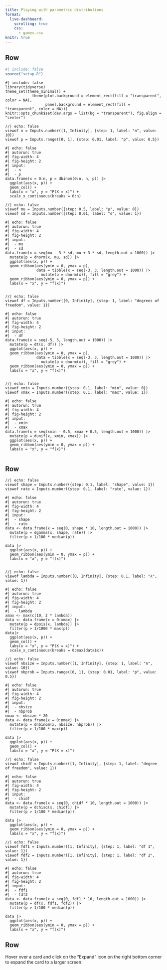 ```yaml
---
title: Playing with parametric distributions
format:
  live-dashboard:
    scrolling: true
    css:
      - games.css
knitr: true
---
```





## Row {height=50% .flow}



::: {.card  title="Binomial distribution"}

```r
#| include: false
source("setup.R")
```


```webr
#| include: false
library(tidyverse)
theme_set(theme_minimal() + 
            theme(plot.background = element_rect(fill = "transparent", color = NA),
                  panel.background = element_rect(fill = "transparent", color = NA)))
knitr::opts_chunk$set(dev.args = list(bg = "transparent"), fig.align = "center")
```

```ojs
//| echo: false
viewof n = Inputs.number([1, Infinity], {step: 1, label: "n", value: 10})
viewof p = Inputs.range([0, 1], {step: 0.01, label: "p", value: 0.5})
```

```webr
#| echo: false
#| autorun: true
#| fig-width: 4
#| fig-height: 2
#| input:
#|  - n
#|  - p
data.frame(x = 0:n, p = dbinom(0:n, n, p)) |> 
  ggplot(aes(x, p)) +
  geom_col() +
  labs(x = "x", y = "P(X = x)") +
  scale_x_continuous(breaks = 0:n)
```


:::


::: {.card  title="Normal distribution -- grey N(0,1)"}

```ojs
//| echo: false
viewof mu = Inputs.number({step: 0.5, label: "μ", value: 0})
viewof sd = Inputs.number({step: 0.01, label: "σ", value: 1})
```

```webr
#| echo: false
#| autorun: true
#| fig-width: 4
#| fig-height: 2
#| input:
#|  - mu
#|  - sd
data.frame(x = seq(mu - 3 * sd, mu + 3 * sd, length.out = 1000)) |>
  mutate(p = dnorm(x, mu, sd)) |>
  ggplot(aes(x, p)) +
  geom_ribbon(aes(ymin = 0, ymax = p),
              data = tibble(x = seq(-3, 3, length.out = 1000)) |> 
                mutate(p = dnorm(x)), fill = "grey") +
  geom_ribbon(aes(ymin = 0, ymax = p)) +
  labs(x = "x", y = "f(x)") 
  
```


:::

::: {.card  title="t distribution -- grey N(0,1)"}

```ojs
//| echo: false
viewof df = Inputs.number([0, Infinity], {step: 1, label: "degrees of freedom", value: 1})
```

```webr
#| echo: false
#| autorun: true
#| fig-width: 4
#| fig-height: 2
#| input:
#|  - df
data.frame(x = seq(-5, 5, length.out = 1000)) |>
  mutate(p = dt(x, df)) |>
  ggplot(aes(x, p)) +
  geom_ribbon(aes(ymin = 0, ymax = p),
              data = tibble(x = seq(-3, 3, length.out = 1000)) |> 
                mutate(p = dnorm(x)), fill = "grey") +
  geom_ribbon(aes(ymin = 0, ymax = p)) +
  labs(x = "x", y = "f(x)") 
  
```


:::


::: {.card  title="Uniform distribution"}

```ojs
//| echo: false
viewof xmin = Inputs.number({step: 0.1, label: "min", value: 0})
viewof xmax = Inputs.number({step: 0.1, label: "max", value: 1})
```

```webr
#| echo: false
#| autorun: true
#| fig-width: 4
#| fig-height: 2
#| input:
#|  - xmin
#|  - xmax
data.frame(x = seq(xmin - 0.5, xmax + 0.5, length.out = 1000)) |>
  mutate(p = dunif(x, xmin, xmax)) |>
  ggplot(aes(x, p)) +
  geom_ribbon(aes(ymin = 0, ymax = p)) +
  labs(x = "x", y = "f(x)") 
  
```


:::

## Row {height=50% .flow}

::: {.card  title="Gamma distribution"}

```ojs
//| echo: false
viewof shape = Inputs.number({step: 0.1, label: "shape", value: 1})
viewof rate = Inputs.number({step: 0.1, label: "rate", value: 1})
```

```webr
#| echo: false
#| autorun: true
#| fig-width: 4
#| fig-height: 2
#| input:
#|  - shape
#|  - rate
data <- data.frame(x = seq(0, shape * 10, length.out = 1000)) |>
  mutate(p = dgamma(x, shape, rate)) |> 
  filter(p > 1/100 * median(p))

data |>
  ggplot(aes(x, p)) +
  geom_ribbon(aes(ymin = 0, ymax = p)) +
  labs(x = "x", y = "f(x)") 
  
```


:::


::: {.card  title="Poisson distribution"}

```ojs
//| echo: false
viewof lambda = Inputs.number([0, Infinity], {step: 0.1, label: "λ", value: 1})
```

```webr
#| echo: false
#| autorun: true
#| fig-width: 4
#| fig-height: 2
#| input:
#|  - lambda
xmax <- max(c(10, 2 * lambda))
data <- data.frame(x = 0:xmax) |>
  mutate(p = dpois(x, lambda)) |> 
  filter(p > 1/1000 * max(p))
data|>
  ggplot(aes(x, p)) +
  geom_col() +
  labs(x = "x", y = "P(X = x)") +
  scale_x_continuous(breaks = 0:max(data$x))
```


:::


::: {.card  title="Negative binomial distribution"}

```ojs
//| echo: false
viewof nbsize = Inputs.number([1, Infinity], {step: 1, label: "n", value: 10})
viewof nbprob = Inputs.range([0, 1], {step: 0.01, label: "p", value: 0.5})

```

```webr
#| echo: false
#| autorun: true
#| fig-width: 4
#| fig-height: 2
#| input:
#|  - nbsize
#|  - nbprob
nmax <- nbsize * 20
data <- data.frame(x = 0:nmax) |>
  mutate(p = dnbinom(x, nbsize, nbprob)) |>
  filter(p > 1/100 * max(p)) 

data |> 
  ggplot(aes(x, p)) +
  geom_col() +
  labs(x = "x", y = "P(X = x)") 
```


:::

::: {.card  title="Chi-square distribution"}

```ojs
//| echo: false
viewof chidf = Inputs.number([1, Infinity], {step: 1, label: "degree of freedom", value: 1})
```

```webr
#| echo: false
#| autorun: true
#| fig-width: 4
#| fig-height: 2
#| input:
#|  - chidf
data <- data.frame(x = seq(0, chidf * 10, length.out = 1000)) |>
  mutate(p = dchisq(x, chidf)) |>
  filter(p > 1/100 * median(p)) 

data |> 
  ggplot(aes(x, p)) +
  geom_ribbon(aes(ymin = 0, ymax = p)) +
  labs(x = "x", y = "f(x)") 
```


:::

::: {.card  title="F distribution"}

```ojs
//| echo: false
viewof fdf1 = Inputs.number([1, Infinity], {step: 1, label: "df 1", value: 1})
viewof fdf2 = Inputs.number([1, Infinity], {step: 1, label: "df 2", value: 1})
```

```webr
#| echo: false
#| autorun: true
#| fig-width: 4
#| fig-height: 2
#| input:
#|  - fdf1
#|  - fdf2
data <- data.frame(x = seq(0, fdf1 * 10, length.out = 1000)) |>
  mutate(p = df(x, fdf1, fdf2)) |>
  filter(p > 1/100 * median(p)) 

data |> 
  ggplot(aes(x, p)) +
  geom_ribbon(aes(ymin = 0, ymax = p)) +
  labs(x = "x", y = "f(x)") 
```


:::


## Row {.fill}


<i class="fas fa-info-circle"></i> Hover over a card and click on the "Expand" icon on the right bottom corner to expand the card to a larger screen.
